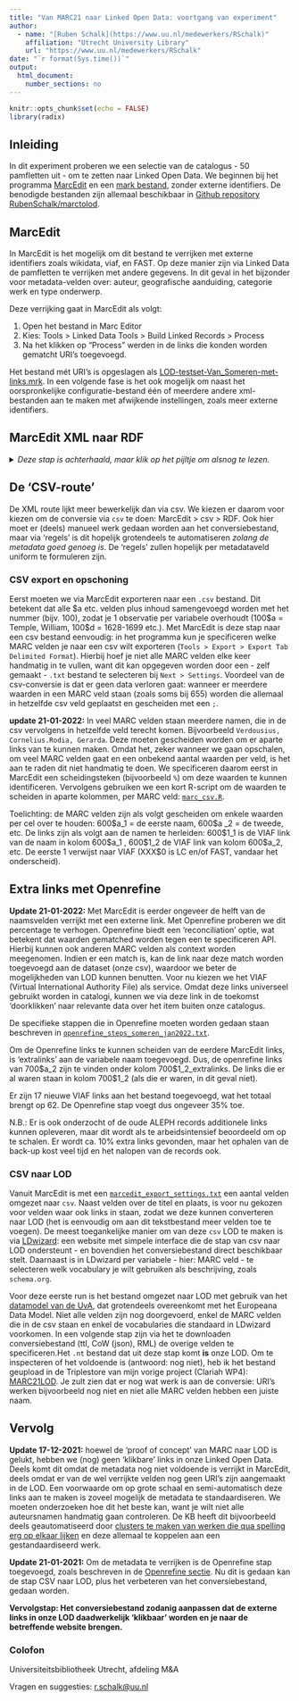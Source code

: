 ---
title: "Van MARC21 naar Linked Open Data: voortgang van experiment"
author:
  - name: "[Ruben Schalk](https://www.uu.nl/medewerkers/RSchalk)"
    affiliation: "Utrecht University Library"
    url: "https://www.uu.nl/medewerkers/RSchalk"
date: "`r format(Sys.time())`"
output: 
  html_document: 
    number_sections: no
---

```{r setup, include=FALSE}
knitr::opts_chunk$set(echo = FALSE)
library(radix)


```

## Inleiding

In dit experiment proberen we een selectie van de catalogus - 50 pamfletten uit - om te zetten naar Linked Open Data. We beginnen bij het programma [MarcEdit](https://marcedit.reeset.net/) en een [mark bestand](https://solisservices.sharepoint.com/:u:/r/sites/LinkedDatabijMA2/Shared%20Documents/General/Test%20Van%20MarcEdit%20tot%20LOD/LOD-testset-Van_Someren.mrk?csf=1&web=1&e=aCn8DN), zonder externe identifiers. De benodigde bestanden zijn allemaal beschikbaar in [Github repository RubenSchalk/marctolod](https://github.com/RubenSchalk/marctolod).

## MarcEdit

In MarcEdit is het mogelijk om dit bestand te verrijken met externe identifiers zoals wikidata, viaf, en FAST. Op deze manier zijn via Linked Data de pamfletten te verrijken met andere gegevens. In dit geval in het bijzonder voor metadata-velden over: auteur, geografische aanduiding, categorie werk en type onderwerp.

Deze verrijking gaat in MarcEdit als volgt:   

1. Open het bestand in Marc Editor 
2. Kies: Tools > Linked Data Tools > Build Linked Records > Process 
3. Na het klikken op “Process” werden in de links die konden worden gematcht URI’s toegevoegd.  

Het bestand mét URI’s is opgeslagen als [LOD-testset-Van_Someren-met-links.mrk](https://solisservices.sharepoint.com/:u:/r/sites/LinkedDatabijMA2/Shared%20Documents/General/Test%20Van%20MarcEdit%20tot%20LOD/LOD-testset-Van_Someren-met-links.mrk?csf=1&web=1&e=kb8j22). In een volgende fase is het ook mogelijk om naast het oorspronkelijke configuratie-bestand één of meerdere andere xml-bestanden aan te maken met afwijkende instellingen, zoals meer externe identifiers. 


## MarcEdit XML naar RDF
<details>
  <summary>*Deze stap is achterhaald, maar klik op het pijltje om alsnog te lezen.*</summary>
Om van dit .mrk bestand naar LOD te komen, moeten er een paar conversiestappen plaatsvinden. Als eerst moet het bestand geconverteerd worden naar een `.mrc` bestand. Dit kan eenvoudig in MarcEdit. Vervolgens kan het .mrc bestand geconverteerd worden naar een MarcXML bestand, zodat de waarden in de metadata velden (zoals \$a, \$1 etc.) ingelezen kunnen worden. Ook dit kan via Marcedit > Tools.

Nu kan het XMl bestand omgezet worden naar [RDF](https://www.w3.org/RDF/), een standaard voor Linked Open Data. Deze stap is technisch en inhoudelijk het meest uitdagend. Wat feitelijk moet gebeuren is dat we moeten specificeren op welke manier de [MARC21 nummers](https://www.loc.gov/marc/bibliographic/) moeten worden gedefinieerd in het Linked Datamodel van keuze. Bijvoorbeeld, nummer 100 in MARC21 verwijst naar de naam van de auteur en kan worden gemodelleerd als `dc:creator`, volgens het veel gebruikte Europeana Data Model (EDM). Zie [hier](https://uba.uva.nl/binaries/content/assets/subsites/bibliotheek/open-data/uva-edm-rdf-open-data.pdf) voor een mapping tussen MARC en EDM, gemaakt door de UvA.

Een manier om deze 'mapping' te automatiseren - want je wilt niet een heel MARC21 handmatig gaan overtypen... - is door het gebruik van een conversiebestand als referentiekader. Omdat we met XML werken, kan dat met zogenaamde [XSL stylesheets](https://www.w3.org/Style/XSL/WhatIsXSL.html). Deze bestanden geven 'regels' voor het omvormen van het XML bestand. Het Library of Congress biedt reeds een XSL bestand aan waarin MARC21 omgezet wordt naar Dublin Core RDF: zie [hier](http://www.loc.gov/standards/marcxml/xslt/MARC21slim2RDFDC.xsl). Om met dit bestand te werken moet ook het bestand [MARC21slimUtils.xls](http://www.loc.gov/standards/marcxml/xslt/MARC21slimUtils.xsl) worden gedownload. 

Vervolgens kan via de command line de conversie naar RDF gedaan worden, met het aanroepen van een zogenaamde `xslt processor`. Als je in Linux/IoS werkt kun je die als volgt installeren: `sudo apt-get install -y xsltproc`. In Windows kan dat met een [Java tool](http://saxon.sourceforge.net/). 

In de command line ga je naar de directory van je bestanden (XML en twee maal XSL) en typ je dit: `xsltproc MARC21slim2RDFDC.xsl LOD-testset-Van_Someren-met-links.xml | cat > someren_testset.rdf`. Nu vind je in de directory `someren_testset.rdf`. En dat is je [LOD bestand](https://raw.githubusercontent.com/RubenSchalk/marctolod/main/someren_testset.rdf).

In Windows: `java net.sf.saxon.Transform -o:test.rdf testXML.xml MARC21slim2RDFDC.xsl` (nog niet geprobeerd).

Helaas zijn we er nu nog niet, want het standaard XSL bestand is nog niet goed gedefinieerd. De externe identifiers worden nog niet juist omgezet, vermoedelijk omdat dit een vrij recente (en experimentele) toevoeging is aan MarcEdit. Zoals je kunt zien in het RDF bestand zijn er nergens URI's aangemaakt maar enkel strings die niet verwijzen naar de externe identifiers waar we juist in geintereseerd zijn. 

Bijvoorbeeld hebben we nu een `dc:creator` die er zo uit ziet:

`<dc:creator>GregoriusXIV,paus,1535-1591.http://viaf.org/viaf/295180128</dc:creator>`

Dit betekent dat de XSL conversie opdracht geeft om ALLE elementen van MARC21 veld 100 achter elkaar te plakken. Hier wil je uiteindelijk aparte triples van maken zoals:

`GregoriusXIV schema:Date  1535-1591 ` <br> 
`GregoriusXIV owl:sameAs  http://viaf.org/viaf/295180128`

Pas dan kun je de mogelijkheden van Linked Data echt gaan benutten.

Met dank aan [deze presentatie](https://digitalcommons.osgoode.yorku.ca/cgi/viewcontent.cgi?article=1018&context=librarians) voor hulp bij de XSL stap.

**Update 17-12-2021: de 'xml-route' heeft enkele beperkingen t.o.v. de 'csv-route'. Daarom gaan we met de laatste verder.**
</details>

## De 'CSV-route'

De XML route lijkt meer bewerkelijk dan via csv. We kiezen er daarom voor kiezen om de conversie via `csv` te doen: MarcEdit > csv > RDF. Ook hier moet er (deels) manueel werk gedaan worden aan het conversiebestand, maar via 'regels' is dit hopelijk grotendeels te automatiseren *zolang de metadata goed genoeg is*. De 'regels' zullen hopelijk per metadataveld uniform te formuleren zijn.

### CSV export en opschoning
Eerst moeten we via MarcEdit exporteren naar een `.csv` bestand. Dit betekent dat alle $a etc. velden plus inhoud samengevoegd worden met het nummer (bijv. 100), zodat je 1 observatie per variabele overhoudt (100\$a = Temple, William,  100\$d = 1628-1699 etc.). Met MarcEdit is deze stap naar een csv bestand eenvoudig: in het programma kun je specificeren welke MARC velden je naar een csv wilt exporteren (`Tools > Export > Export Tab Delimited Format`). Hierbij hoef je niet alle MARC velden elke keer handmatig in te vullen, want dit kan opgegeven worden door een - zelf gemaakt - `.txt` bestand te selecteren bij `Next > Settings`. Voordeel van de csv-conversie is dat er geen data verloren gaat: wanneer er meerdere waarden in een MARC veld staan (zoals soms bij 655) worden die allemaal in hetzelfde csv veld geplaatst en gescheiden met een `;`. 

**update 21-01-2022:** In veel MARC velden staan meerdere namen, die in de csv vervolgens in hetzelfde veld terecht komen. Bijvoorbeeld `Verdousius, Cornelius.Rodia, Gerarda`. Deze moeten gescheiden worden om er aparte links van te kunnen maken. Omdat het, zeker wanneer we gaan opschalen, om veel MARC velden gaat en een onbekend aantal waarden per veld, is het aan te raden dit niet handmatig te doen. We specificeren daarom eerst in MarcEdit een scheidingsteken (bijvoorbeeld `%`) om deze waarden te kunnen identificeren. Vervolgens gebruiken we een kort R-script om de waarden te scheiden in aparte kolommen, per MARC veld: [`marc_csv.R`](https://raw.githubusercontent.com/RubenSchalk/marctolod/main/marc_csv.R).

Toelichting: de MARC velden zijn als volgt gescheiden om enkele waarden per cel over te houden: 600\$a_1 = de eerste naam, 600$a _2 = de tweede, etc. 
De links zijn als volgt aan de namen te herleiden: 600\$1_1 is de VIAF link van de naam in kolom 600\$a_1 , 600\$1_2 de VIAF link van kolom 600\$a_2, etc. De eerste 1 verwijst naar VIAF (XXX\$0 is LC en/of FAST, vandaar het onderscheid).

## Extra links met Openrefine

**Update 21-01-2022:** Met MarcEdit is eerder ongeveer de helft van de naamsvelden verrijkt met een externe link. Met Openrefine proberen we dit percentage te verhogen. Openrefine biedt een 'reconciliation' optie, wat betekent dat waarden gematched worden tegen een te specificeren API. Hierbij kunnen ook anderen MARC velden als context worden meegenomen. Indien er een match is, kan de link naar deze match worden toegevoegd aan de dataset (onze csv), waardoor we beter de mogelijkheden van LOD kunnen benutten. Voor nu kiezen we het VIAF (Virtual International Authority File) als service. Omdat deze links universeel gebruikt worden in catalogi, kunnen we via deze link in de toekomst 'doorklikken' naar relevante data over het item buiten onze catalogus. 

De specifieke stappen die in Openrefine moeten worden gedaan staan beschreven in [`openrefine_steps_someren_jan2022.txt`](https://raw.githubusercontent.com/RubenSchalk/marctolod/main/openrefine_steps_someren_jan2022.txt). 

Om de Openrefine links te kunnen scheiden van de eerdere MarcEdit links, is ‘extralinks’ aan de variabele naam toegevoegd. Dus, de openrefine links van 700\$a_2 zijn te vinden onder kolom 700\$1_2_extralinks. De links die er al waren staan in kolom 700\$1_2 (als die er waren, in dit geval niet).

Er zijn 17 nieuwe VIAF links aan het bestand toegevoegd, wat het totaal brengt op 62. De Openrefine stap voegt dus ongeveer 35% toe. 

N.B.: Er is ook onderzocht of de oude ALEPH records additionele links kunnen opleveren, maar dit wordt als te arbeidsintensief beoordeeld om op te schalen. Er wordt ca. 10% extra links gevonden, maar het ophalen van de back-up kost veel tijd en het nalopen van de records ook.


### CSV naar LOD

Vanuit MarcEdit is met een [`marcedit_export_settings.txt`](https://raw.githubusercontent.com/RubenSchalk/marctolod/main/marcedit_export_settings.txt) een aantal velden omgezet naar `csv`. Naast velden over de titel en plaats, is voor nu gekozen voor velden waar ook links in staan, zodat we deze kunnen converteren naar LOD (het is eenvoudig om aan dit tekstbestand meer velden toe te voegen). De meest toegankelijke manier om van deze `csv` LOD te maken is via [LDwizard](https://ldwizard.netwerkdigitaalerfgoed.nl/): een website met simpele interface die de stap van csv naar LOD ondersteunt - en bovendien het conversiebestand direct beschikbaar stelt. Daarnaast is in LDwizard per variabele - hier: MARC veld - te selecteren welk vocabulary je wilt gebruiken als beschrijving, zoals `schema.org`. 

Voor deze eerste run is het bestand omgezet naar LOD met gebruik van het [datamodel van de UvA](https://uba.uva.nl/binaries/content/assets/subsites/bibliotheek/open-data/uva-edm-rdf-open-data.pdf), dat grotendeels overeenkomt met het Europeana Data Model. Niet alle velden zijn nog doorgevoerd, enkel de MARC velden die in de csv staan en enkel de vocabularies die standaard in LDwizard voorkomen. In een volgende stap zijn via het te downloaden conversiebestand (ttl, CoW (json), RML) de overige velden te specificeren.Het `.nt` bestand dat uit deze stap komt **is** onze LOD. Om te inspecteren of het voldoende is (antwoord: nog niet), heb ik het bestand geupload in de Triplestore van mijn vorige project (Clariah WP4): [MARC21LOD](https://druid.datalegend.net/RubenS/marc21/browser?resource=https%3A%2F%2Fdata.utrechtuniversitylibrary.nl%2Fsomeren%2Fid%2F1). Je zult zien dat er nog wat werk is aan de conversie: URI's werken bijvoorbeeld nog niet en niet alle MARC velden hebben een juiste naam.

## Vervolg

**Update 17-12-2021:** hoewel de 'proof of concept' van MARC naar LOD is gelukt, hebben we (nog) geen 'klikbare' links in onze Linked Open Data. Deels komt dit omdat de metadata nog niet voldoende is verrijkt in MarcEdit, deels omdat er van de wel verrijkte velden nog geen URI's zijn aangemaakt in de LOD. Een voorwaarde om op grote schaal en semi-automatisch deze links aan te maken is zoveel mogelijk de metadata te standaardiseren. We moeten onderzoeken hoe dit het beste kan, want je wilt niet alle auteursnamen handmatig gaan controleren. De KB heeft dit bijvoorbeeld deels geautomatiseerd door [clusters te maken van werken die qua spelling erg op elkaar lijken](https://lab.kb.nl/tool/rda-entity-finder) en deze allemaal te koppelen aan een gestandaardiseerd werk.

**Update 21-01-2021:** Om de metadata te verrijken is de Openrefine stap toegevoegd, zoals beschreven in de [Openrefine sectie](#extra-links-met-openrefine). Nu dit is gedaan kan de stap CSV naar LOD, plus het verbeteren van het conversiebestand, gedaan worden.

**Vervolgstap: Het conversiebestand zodanig aanpassen dat de externe links in onze LOD daadwerkelijk 'klikbaar' worden en je naar de betreffende website brengen.**

### Colofon

Universiteitsbibliotheek Utrecht, afdeling M&A

Vragen en suggesties: <r.schalk@uu.nl> 






